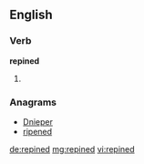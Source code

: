 ==English==

===Verb===
'''repined'''

# {{en-past of|repine}}

===Anagrams===
* [[Dnieper#English|Dnieper]]
* [[ripened#English|ripened]]

[[de:repined]]
[[mg:repined]]
[[vi:repined]]